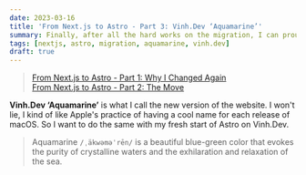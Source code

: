 ```yaml
---
date: 2023-03-16
title: 'From Next.js to Astro - Part 3: Vinh.Dev ‘Aquamarine’'
summary: Finally, after all the hard works on the migration, I can proudly introduce to you, ‘Aquamarine’, the new version of Vinh.Dev
tags: [nextjs, astro, migration, aquamarine, vinh.dev]
draft: true
---
```


> [From Next.js to Astro - Part 1: Why I Changed Again](/articles/from-nextjs-to-astro/part-1-why-i-changed-again)  
> [From Next.js to Astro - Part 2: The Move](/articles/from-nextjs-to-astro/part-2-the-move)

**Vinh.Dev ‘<span class="text-aquamarine-500">Aquamarine</span>’** is what I call the new version of the website. I won't lie, I kind of like Apple's practice of having a cool name for each release of macOS. So I want to do the same with my fresh start of Astro on Vinh.Dev.

> Aquamarine `/ˌäkwəməˈrēn/` is a beautiful blue-green color that evokes the purity of crystalline waters and the exhilaration and relaxation of the sea.
